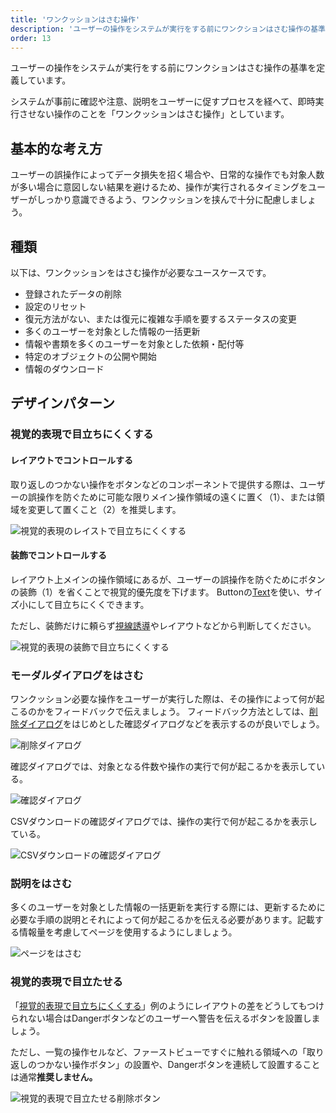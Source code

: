 ```yaml
---
title: 'ワンクッションはさむ操作'
description: 'ユーザーの操作をシステムが実行をする前にワンクションはさむ操作の基準を定義しています。'
order: 13
---
```

ユーザーの操作をシステムが実行をする前にワンクションはさむ操作の基準を定義しています。

システムが事前に確認や注意、説明をユーザーに促すプロセスを経へて、即時実行させない操作のことを「ワンクッションはさむ操作」としています。

## 基本的な考え方

ユーザーの誤操作によってデータ損失を招く場合や、日常的な操作でも対象人数が多い場合に意図しない結果を避けるため、操作が実行されるタイミングをユーザーがしっかり意識できるよう、ワンクッションを挟んで十分に配慮しましょう。

## 種類

以下は、ワンクッションをはさむ操作が必要なユースケースです。

- 登録されたデータの削除
- 設定のリセット
- 復元方法がない、または復元に複雑な手順を要するステータスの変更
- 多くのユーザーを対象とした情報の一括更新
- 情報や書類を多くのユーザーを対象とした依頼・配付等
- 特定のオブジェクトの公開や開始
- 情報のダウンロード


## デザインパターン

### 視覚的表現で目立ちにくくする

#### レイアウトでコントロールする

取り返しのつかない操作をボタンなどのコンポーネントで提供する際は、ユーザーの誤操作を防ぐために可能な限りメイン操作領域の遠くに置く（1）、または領域を変更して置くこと（2）を推奨します。

![視覚的表現のレイストで目立ちにくくする](./images/one-cushion-operation/button-layout.png)

#### 装飾でコントロールする

レイアウト上メインの操作領域にあるが、ユーザーの誤操作を防ぐためにボタンの装飾（1）を省くことで視覚的優先度を下げます。
Buttonの[Text](/products/components/button/#h3-4)を使い、サイズ小にして目立ちにくくできます。

ただし、装飾だけに頼らず[視線誘導](products/design-patterns/visual-guidance)やレイアウトなどから判断してください。


![視覚的表現の装飾で目立ちにくくする](./images/one-cushion-operation/button-decoration.png)

### モーダルダイアログをはさむ

ワンクッション必要な操作をユーザーが実行した際は、その操作によって何が起こるのかをフィードバックで伝えましょう。 フィードバック方法としては、[削除ダイアログ](/products/design-patterns/delete-dialog/)をはじめとした確認ダイアログなどを表示するのが良いでしょう。

![削除ダイアログ](./images/one-cushion-operation/delete-dialog.png)

確認ダイアログでは、対象となる件数や操作の実行で何が起こるかを表示している。

![確認ダイアログ](./images/one-cushion-operation/confirmation-dialog.png)

CSVダウンロードの確認ダイアログでは、操作の実行で何が起こるかを表示している。

![CSVダウンロードの確認ダイアログ](./images/one-cushion-operation/dwonload-dialog.png)





### 説明をはさむ

多くのユーザーを対象とした情報の一括更新を実行する際には、更新するために必要な手順の説明とそれによって何が起こるかを伝える必要があります。記載する情報量を考慮してページを使用するようにしましょう。

![ページをはさむ](./images/one-cushion-operation/bulk_update.png)


### 視覚的表現で目立たせる

「[視覚的表現で目立ちにくくする](#h3-0)」例のようにレイアウトの差をどうしてもつけられない場合はDangerボタンなどのユーザーへ警告を伝えるボタンを設置しましょう。

ただし、一覧の操作セルなど、ファーストビューですぐに触れる領域への「取り返しのつかない操作ボタン」の設置や、Dangerボタンを連続して設置することは通常**推奨しません。**

![視覚的表現で目立たせる削除ボタン](./images/one-cushion-operation/danger-buttons-in-smarthr-table.png)
